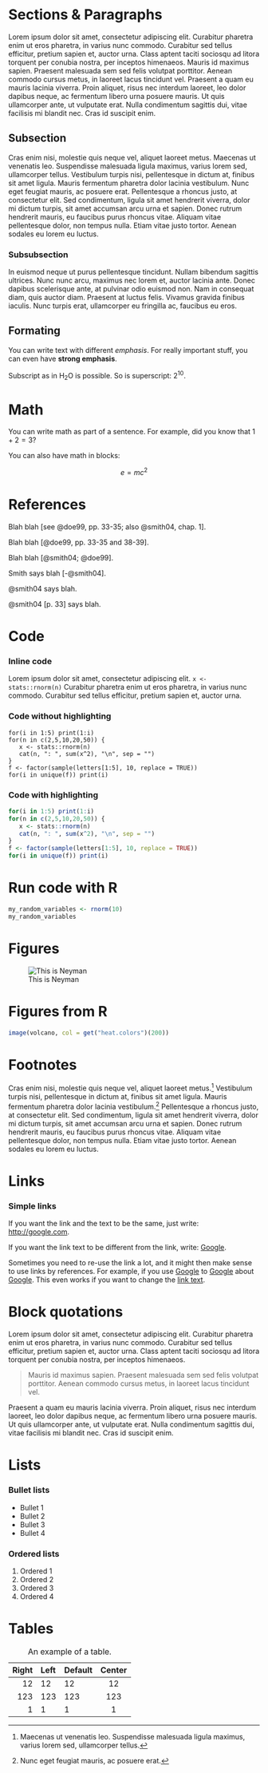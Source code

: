 # Sections & Paragraphs

Lorem ipsum dolor sit amet, consectetur adipiscing elit. Curabitur pharetra enim ut eros pharetra, in varius nunc commodo. Curabitur sed tellus efficitur, pretium sapien et, auctor urna. Class aptent taciti sociosqu ad litora torquent per conubia nostra, per inceptos himenaeos. Mauris id maximus sapien. Praesent malesuada sem sed felis volutpat porttitor. Aenean commodo cursus metus, in laoreet lacus tincidunt vel. Praesent a quam eu mauris lacinia viverra. Proin aliquet, risus nec interdum laoreet, leo dolor dapibus neque, ac fermentum libero urna posuere mauris. Ut quis ullamcorper ante, ut vulputate erat. Nulla condimentum sagittis dui, vitae facilisis mi blandit nec. Cras id suscipit enim.


## Subsection

Cras enim nisi, molestie quis neque vel, aliquet laoreet metus. Maecenas ut venenatis leo. Suspendisse malesuada ligula maximus, varius lorem sed, ullamcorper tellus. Vestibulum turpis nisi, pellentesque in dictum at, finibus sit amet ligula. Mauris fermentum pharetra dolor lacinia vestibulum. Nunc eget feugiat mauris, ac posuere erat. Pellentesque a rhoncus justo, at consectetur elit. Sed condimentum, ligula sit amet hendrerit viverra, dolor mi dictum turpis, sit amet accumsan arcu urna et sapien. Donec rutrum hendrerit mauris, eu faucibus purus rhoncus vitae. Aliquam vitae pellentesque dolor, non tempus nulla. Etiam vitae justo tortor. Aenean sodales eu lorem eu luctus.


### Subsubsection

In euismod neque ut purus pellentesque tincidunt. Nullam bibendum sagittis ultrices. Nunc nunc arcu, maximus nec lorem et, auctor lacinia ante. Donec dapibus scelerisque ante, at pulvinar odio euismod non. Nam in consequat diam, quis auctor diam. Praesent at luctus felis. Vivamus gravida finibus iaculis. Nunc turpis erat, ullamcorper eu fringilla ac, faucibus eu eros.


## Formating

You can write text with different *emphasis*. For really important stuff, you can even have **strong emphasis**.

Subscript as in H~2~O is possible. So is superscript: 2^10^.


# Math

You can write math as part of a sentence. For example, did you know that $1+2=3$?

You can also have math in blocks:

$$e = mc^2$$



# References

Blah blah [see @doe99, pp. 33-35; also @smith04, chap. 1].

Blah blah [@doe99, pp. 33-35 and 38-39].

Blah blah [@smith04; @doe99].

Smith says blah [-@smith04].

@smith04 says blah.

@smith04 [p. 33] says blah.



# Code

### Inline code

Lorem ipsum dolor sit amet, consectetur adipiscing elit. `x <- stats::rnorm(n)` Curabitur pharetra enim ut eros pharetra, in varius nunc commodo. Curabitur sed tellus efficitur, pretium sapien et, auctor urna.


### Code without highlighting

```
for(i in 1:5) print(1:i)
for(n in c(2,5,10,20,50)) {
   x <- stats::rnorm(n)
   cat(n, ": ", sum(x^2), "\n", sep = "")
}
f <- factor(sample(letters[1:5], 10, replace = TRUE))
for(i in unique(f)) print(i)
```

### Code with highlighting

```r
for(i in 1:5) print(1:i)
for(n in c(2,5,10,20,50)) {
   x <- stats::rnorm(n)
   cat(n, ": ", sum(x^2), "\n", sep = "")
}
f <- factor(sample(letters[1:5], 10, replace = TRUE))
for(i in unique(f)) print(i)
```

# Run code with R

```r
my_random_variables <- rnorm(10)
my_random_variables
```


# Figures

![This is Neyman](example-rmd/Neyman.jpg)


# Figures from R

```r
image(volcano, col = get("heat.colors")(200))
```


# Footnotes

Cras enim nisi, molestie quis neque vel, aliquet laoreet metus.[^1] Vestibulum turpis nisi, pellentesque in dictum at, finibus sit amet ligula. Mauris fermentum pharetra dolor lacinia vestibulum.^[Nunc eget feugiat mauris, ac posuere erat.] Pellentesque a rhoncus justo, at consectetur elit. Sed condimentum, ligula sit amet hendrerit viverra, dolor mi dictum turpis, sit amet accumsan arcu urna et sapien. Donec rutrum hendrerit mauris, eu faucibus purus rhoncus vitae. Aliquam vitae pellentesque dolor, non tempus nulla. Etiam vitae justo tortor. Aenean sodales eu lorem eu luctus.

[^1]: Maecenas ut venenatis leo. Suspendisse malesuada ligula maximus, varius lorem sed, ullamcorper tellus.

# Links

### Simple links

If you want the link and the text to be the same, just write: <http://google.com>.

If you want the link text to be different from the link, write: [Google](http://google.com).

Sometimes you need to re-use the link a lot, and it might then make sense to use links by references.
For example, if you use [Google] to [Google] about [Google]. This even works if you want to change the [link text][Google].

[Google]: http://google.com "Google"


# Block quotations

Lorem ipsum dolor sit amet, consectetur adipiscing elit. Curabitur pharetra enim ut eros pharetra, in varius nunc commodo. Curabitur sed tellus efficitur, pretium sapien et, auctor urna. Class aptent taciti sociosqu ad litora torquent per conubia nostra, per inceptos himenaeos.

> Mauris id maximus sapien. Praesent malesuada sem sed felis volutpat porttitor. Aenean commodo cursus metus, in laoreet lacus tincidunt vel.

Praesent a quam eu mauris lacinia viverra. Proin aliquet, risus nec interdum laoreet, leo dolor dapibus neque, ac fermentum libero urna posuere mauris. Ut quis ullamcorper ante, ut vulputate erat. Nulla condimentum sagittis dui, vitae facilisis mi blandit nec. Cras id suscipit enim.

# Lists

### Bullet lists

* Bullet 1
* Bullet 2
* Bullet 3
* Bullet 4


### Ordered lists

1. Ordered 1
2. Ordered 2
3. Ordered 3
4. Ordered 4


# Tables

| Right | Left | Default | Center |
|------:|:-----|---------|:------:|
|   12  |  12  |    12   |    12  |
|  123  |  123 |   123   |   123  |
|    1  |    1 |     1   |     1  |

  : An example of a table.

